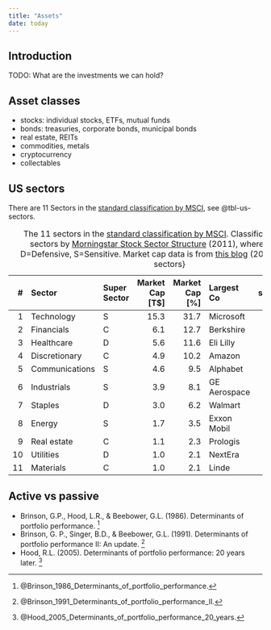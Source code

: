 ```yaml
---
title: "Assets"
date: today
---
```


Introduction
--------------------------------------------

TODO: What are the investments we can hold?


Asset classes
--------------------------------------------

-   stocks: individual stocks, ETFs, mutual funds
-   bonds: treasuries, corporate bonds, municipal bonds
-   real estate, REITs
-   commodities, metals
-   cryptocurrency
-   collectables


US sectors
--------------------------------------------

There are 11 Sectors in the [standard classification by MSCI](https://en.wikipedia.org/wiki/Global_Industry_Classification_Standard), see @tbl-us-sectors.

Table: The 11 sectors in the [standard classification by MSCI](https://en.wikipedia.org/wiki/Global_Industry_Classification_Standard). Classification of super sectors by [Morningstar Stock Sector Structure](https://www.morningstar.com/content/dam/marketing/apac/au/pdfs/Legal/StockSectorStructure_Factsheet.pdf) (2011), where C=Cyclical, D=Defensive, S=Sensitive. Market cap data is from [this blog](https://www.visualcapitalist.com/largest-company-market-cap-sp-500-market-concentration/) (2024). {#tbl-us-sectors}

|  #  | Sector         | Super Sector | Market Cap [T$] | Market Cap [%] | Largest Co   | Co share [%] | Vanguard ETF |
|----:|:---------------|:-------------|----------------:|---------------:|:-------------| ------------:|:-------------|
|  1  | Technology     | S            |            15.3 |           31.7 | Microsoft    |         22.3 | VGT          |
|  2  | Financials     | C            |             6.1 |           12.7 | Berkshire    |         12.9 | VFH          |
|  3  | Healthcare     | D            |             5.6 |           11.6 | Eli Lilly    |         13.5 | VHT          |
|  4  | Discretionary  | C            |             4.9 |           10.2 | Amazon       |         38.8 | VCR          |
|  5  | Communications | S            |             4.6 |            9.5 | Alphabet     |         25.8 | VOX          |
|  6  | Industrials    | S            |             3.9 |            8.1 | GE Aerospace |          4.7 | VIS          |
|  7  | Staples        | D            |             3.0 |            6.2 | Walmart      |         14.7 | VDC          |
|  8  | Energy         | S            |             1.7 |            3.5 | Exxon Mobil  |         30.9 | VDE          |
|  9  | Real estate    | C            |             1.1 |            2.3 | Prologis     |         10.5 | VNQ          |
| 10  | Utilities      | D            |             1.0 |            2.1 | NextEra      |         14.0 | VPU          |
| 11  | Materials      | C            |             1.0 |            2.1 | Linde        |         21.4 | VAW          |


Active vs passive
--------------------------------------------

-   Brinson, G.P., Hood, L.R., & Beebower, G.L. (1986). Determinants of portfolio performance. [^Brinson1986]
-   Brinson, G. P., Singer, B.D., & Beebower, G.L. (1991). Determinants of portfolio performance II: An update. [^Brinson1991]
-   Hood, R.L. (2005). Determinants of portfolio performance: 20 years later. [^Hood2005]

[^Brinson1986]: @Brinson_1986_Determinants_of_portfolio_performance\.
[^Brinson1991]: @Brinson_1991_Determinants_of_portfolio_performance_II\.
[^Hood2005]: @Hood_2005_Determinants_of_portfolio_performance_20_years\.


